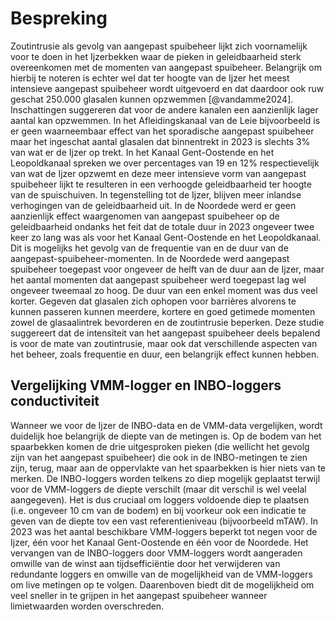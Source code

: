 # Bespreking

Zoutintrusie als gevolg van aangepast spuibeheer lijkt zich voornamelijk voor te doen in het Ijzerbekken waar de pieken in geleidbaarheid sterk overeenkomen met de momenten van aangepast spuibeheer. Belangrijk om hierbij te noteren is echter wel dat ter hoogte van de Ijzer het meest intensieve aangepast spuibeheer wordt uitgevoerd en dat daardoor ook ruw geschat 250.000 glasalen kunnen opzwemmen [@vandamme2024]. Inschattingen suggereren dat voor de andere kanalen een aanzienlijk lager aantal kan opzwemmen. In het Afleidingskanaal van de Leie bijvoorbeeld is er geen waarneembaar effect van het sporadische aangepast spuibeheer maar het ingeschat aantal glasalen dat binnentrekt in 2023 is slechts 3% van wat er de Ijzer op trekt. In het Kanaal Gent-Oostende en het Leopoldkanaal spreken we over percentages van 19 en 12% respectievelijk van wat de Ijzer opzwemt en deze meer intensieve vorm van aangepast spuibeheer lijkt te resulteren in een verhoogde geleidbaarheid ter hoogte van de spuischuiven. In tegenstelling tot de Ijzer, blijven meer inlandse verhogingen van de geleidbaarheid uit. In de Noordede werd er geen aanzienlijk effect waargenomen van aangepast spuibeheer op de geleidbaarheid ondanks het feit dat de totale duur in 2023 ongeveer twee keer zo lang was als voor het Kanaal Gent-Oostende en het Leopoldkanaal. Dit is mogelijks het gevolg van de frequentie van en de duur van de aangepast-spuibeheer-momenten. In de Noordede werd aangepast spuibeheer toegepast voor ongeveer de helft van de duur aan de Ijzer, maar het aantal momenten dat aangepast spuibeheer werd toegepast lag wel ongeveer tweemaal zo hoog. De duur van een enkel moment was dus veel korter. Gegeven dat glasalen zich ophopen voor barrières alvorens te kunnen passeren kunnen meerdere, kortere en goed getimede momenten zowel de glasaalintrek bevorderen en de zoutintrusie beperken. Deze studie suggereert dat de intensiteit van het aangepast spuibeheer deels bepalend is voor de mate van zoutintrusie, maar ook dat verschillende aspecten van het beheer, zoals frequentie en duur, een belangrijk effect kunnen hebben.

## Vergelijking VMM-logger en INBO-loggers conductiviteit

Wanneer we voor de Ijzer de INBO-data en de VMM-data vergelijken, wordt duidelijk hoe belangrijk de diepte van de metingen is. Op de bodem van het spaarbekken komen de drie uitgesproken pieken (die wellicht het gevolg zijn van het aangepast spuibeheer) die ook in de INBO-metingen te zien zijn, terug, maar aan de oppervlakte van het spaarbekken is hier niets van te merken. De INBO-loggers worden telkens zo diep mogelijk geplaatst terwijl voor de VMM-loggers de diepte verschilt (maar dit verschil is wel veelal aangegeven). Het is dus cruciaal om loggers voldoende diep te plaatsen (i.e. ongeveer 10 cm van de bodem) en bij voorkeur ook een indicatie te geven van de diepte tov een vast referentieniveau (bijvoorbeeld mTAW). In 2023 was het aantal beschikbare VMM-loggers beperkt tot negen voor de Ijzer, één voor het Kanaal Gent-Oostende en één voor de Noordede. Het vervangen van de INBO-loggers door VMM-loggers wordt aangeraden omwille van de winst aan tijdsefficiëntie door het verwijderen van redundante loggers en omwille van de mogelijkheid van de VMM-loggers om live metingen op te volgen. Daarenboven biedt dit de mogelijkheid om veel sneller in te grijpen in het aangepast spuibeheer wanneer limietwaarden worden overschreden.
